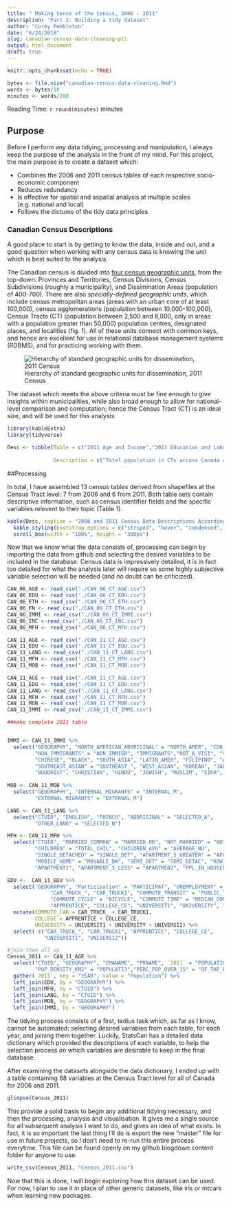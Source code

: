 ```yaml
---
title: " Making Sense of the Census, 2006 - 2011"
description: "Part 2: Building a tidy dataset"
author: "Corey Pembleton"
date: "6/24/2018"
slug: canadian-census-data-cleaning-pt1
output: html_document
draft: true
---
```


```r
knitr::opts_chunk$set(echo = TRUE)

bytes <- file.size("canadian-census-data-cleaning.Rmd")
words <- bytes/10
minutes <- words/200

```
Reading Time: `r round(minutes)` minutes  


## Purpose

Before I perform any data tidying, processing and manipulation, I always keep the purpose of the analysis in the front of my mind. For this project, the main purpose is to create a dataset which:  

* Combines the 2006 and 2011 census tables of each respective socio-economic component
* Reduces redundancy
* Is effective for spatial and aspatial analysis at multiple scales (e.g. national and local)
* Follows the dictums of the tidy data principles

### Canadian Census Descriptions
A good place to start is by getting to know the data, inside and out, and a good question when working with any census data is knowing the unit which is best suited to the analysis.  

The Canadian census is divided into [four census geographic units](https://www150.statcan.gc.ca/n1/pub/92-195-x/2011001/other-autre/hierarch/h-eng.htm), from the top-down: Provinces and Territories, Census Divisions, Census Subdivisions (roughly a municipality), and Dissimination Areas (population of 400-700). There are also *specially-defined geographic units*, which include census metropolitan areas (areas with an urban core of at least 100,000), census agglomerations (population between 10,000-100,000), Census Tracts (CT) (population between 2,500 and 8,000, only in areas with a population greater than 50,000) population centres, designated places, and localities (fig. 1). All of these units connect with common keys, and hence are excellent for use in relational database management systems (RDBMS), and for practicing working with them. 


![Hierarchy of standard geographic units for dissemination, 2011 Census](/img/census-profile1.jpg)

The dataset which meets the above criteria must be fine enough to give insights within municipalities, while also broad enough to allow for national-level comparison and computation; hence the Census Tract (CT) is an ideal size, and will be used for this analysis. 


```r
library(kableExtra)
library(tidyverse)

Desc <- tibble(Table = c("2011 Age and Income","2011 Education and Labour","2011 Immigration", "2011 Language", "2011 Marriage, Family, and Household", "2011 Mobility", "2006 Age", "2006 Education", "2006 Ethnicity", "2006 First Nations", "2006 Immigration", "2006 Income", "2006 Marriage, Family and Household"),
               
               Description = c("Total population in CTs across Canada and income levels","Level of education in CTs, disaggregated by education level, employment status and labour type","Immigration and Ethnic Diversity, including generational information", "All language spoken in households", "Marriage, dwelling, and housing type and status", "Mobility status disaggregated by migration and moving status", "Total population in CTs across Canada and income levels","Level of education in CTs, disaggregated by education level", "Disaggregated population statistics on level of education", "Immigration and Ethnic Diversity, including generational information", "Total population, disaggregated by Aboriginal Identity", "Income levels, by gender, median and mean calculations", "2006 Marriage, dwelling, and housing type and status"))

```

##Processing

In total, I have assembled 13 census tables derived from shapefiles at the Census Tract level: 7 from 2006 and 6 from 2011. Both table sets contain descriptive information, such as census identifier fields and the specific variables relevent to their topic (Table 1). 

```r
kable(Desc, caption = "2006 and 2011 Census Data Descriptions According to Data Dictionary") %>%
  kable_styling(bootstrap_options = c("striped", "hover", "condensed", "responsive")) %>%
  scroll_box(width = "100%", height = "300px")

```

  
Now that we know what the data consists of, processing can begin by importing the data from github and selecting the desired variables to be included in the database. Census data is impressively detailed, it is in fact too detailed for what the analysis later will require so some highly subjective variable selection will be needed (and no doubt can be criticized). 



```r
CAN_06_AGE <- read_csv("./CAN_06_CT_AGE.csv")
CAN_06_EDU <- read_csv("./CAN_06_CT_EDU.csv")
CAN_06_ETH <- read_csv("./CAN_06_CT_ETH.csv")
CAN_06_FN <- read_csv("./CAN_06_CT_ETH.csv")
CAN_06_IMMI <- read_csv("./CAN_06_CT_IMMI.csv")
CAN_06_INC <-read_csv("./CAN_06_CT_INC.csv") 
CAN_06_MFH <- read_csv("./CAN_06_CT_MFH.csv")

CAN_11_AGE <- read_csv("./CAN_11_CT_AGE.csv")
CAN_11_EDU <- read_csv("./CAN_11_CT_EDU.csv")
CAN_11_LANG <- read_csv("./CAN_11_CT_LANG.csv")
CAN_11_MFH <- read_csv("./CAN_11_CT_MFH.csv")
CAN_11_MOB <- read_csv("./CAN_11_CT_MOB.csv")
```

```r
CAN_11_AGE <- read_csv("./CAN_11_CT_AGE.csv")
CAN_11_EDU <- read_csv("./CAN_11_CT_EDU.csv")
CAN_11_LANG <- read_csv("./CAN_11_CT_LANG.csv")
CAN_11_MFH <- read_csv("./CAN_11_CT_MFH.csv")
CAN_11_MOB <- read_csv("./CAN_11_CT_MOB.csv")
CAN_11_IMMI <- read_csv("./CAN_11_CT_IMMI.csv")

##make complete 2011 table


IMMI <- CAN_11_IMMI %>%
  select("GEOGRAPHY", "NORTH_AMERICAN_ABORIGINAL" = "NORTH_AMER", "CDN_CITIZEN" = "CANADIAN_C", "NOT_CITIZEN" = "NOT_CANADI",
         "NON_IMMIGRANTS" = "NON_IMMIGR", "IMMIGRANTS","NOT_A_VISI", "VISIBLE_MINORITY" = "TOTAL_VISI",
         "CHINESE", "BLACK", "SOUTH_ASIA", "LATIN_AMER", "FILIPINO", "ARAB",
         "SOUTHEAST_ASIAN" = "SOUTHEAST_", "WEST_ASIAN", "KOREAN", "JAPANESE",
         "BUDDHIST", "CHRISTIAN", "HINDU", "JEWISH", "MUSLIM", "SIKH", "ABORIGINAL_REL" = "TRADITIONA", "NO_REL" = "NO_RELIGIO")
  
MOB <- CAN_11_MOB %>%
  select("GEOGRAPHY", "INTERNAL_MIGRANTS" = "INTERNAL_M",
         "EXTERNAL_MIGRANTS" = "EXTERNAL_M")

LANG <- CAN_11_LANG %>%
  select("CTUID", "ENGLISH", "FRENCH", "ABORIGINAL" = "SELECTED_A",
         "OTHER_LANG" = "SELECTED_N")

MFH <- CAN_11_MFH %>%
  select("CTUID", "MARRIED_COMMON" = "MARRIED_OR", "NOT_MARRIED" = "NOT_MARRIE",
         "CHILDREN" = "TOTAL_CHIL", "CHILDREN_AVG" = "AVERAGE_NU",
         "SINGLE_DETACHED" = "SINGLE_DET", "APARTMENT_5_GREATER" = "APARTMENT_",
         "MOBILE_HOME" = "MOVABLE_DW", "SEMI_DET" = "SEMI_DETAC", "ROW_HOUSE",
         "APARTMENT1", "APARTMENT_5_LESS" = "APARTMEN2", "PPL_IN_HOUSEHOLD" = "AVERAGE_2")

EDU <-  CAN_11_EDU %>%
  select("GEOGRAPHY", "Participation" = "PARTICIPAT", "UNEMPLOYMENT" = "UNEMPLOYME",
              "CAR_TRUCK_", "CAR_TRUCK1", "COMMUTE_TRANSIT" = "PUBLIC_TRA", "COMMUTE_WALK" = "WALKED",
              "COMMUTE_CYCLE" = "BICYCLE", "COMMUTE_TIME" = "MEDIAN_COM" ,"NO_EDU" = "NO_CERTIFI", "HIGHSCHOOL" = "HIGH_SCHOO", 
              "APPRENTICE", "COLLEGE_CE", "UNIVERSIT1", "UNIVERSITY", "UNIVERSI2" ) %>%
  mutate(COMMUTE_CAR = CAR_TRUCK_ + CAR_TRUCK1,
         COLLEGE = APPRENTICE + COLLEGE_CE,
         UNIVERSITY = UNIVERSIT1 + UNIVERSITY + UNIVERSI2) %>%
  select(-c("CAR_TRUCK_", "CAR_TRUCK1", "APPRENTICE", "COLLEGE_CE",
            "UNIVERSIT1", "UNIVERSI2"))

#join them all up
Census_2011 <- CAN_11_AGE %>%
  select("CTUID", "GEOGRAPHY", "CMANAME", "PRNAME", `2011` = "POPULATION","POP_PERC_CHANGE" = "POPULATI2",  
         "POP_DENSITY_KM2" = "POPULATI3","PERC_POP_OVER_15" = "OF_THE_POP" , "MEDIAN_AGE") %>%
  gather(`2011`, key = "YEAR", value = "Population") %>%
  left_join(EDU, by = "GEOGRAPHY") %>%
  left_join(MFH, by = "CTUID") %>%
  left_join(LANG, by = "CTUID") %>%
  left_join(MOB, by = "GEOGRAPHY") %>%
  left_join(IMMI, by = "GEOGRAPHY")
```

The tidying process consists of a first, tedius task which, as far as I know, cannot be automated: selecting desired variables from each table, for each year, and joining them together. Luckily, StatsCan has a detailed data dictionary which provided the descriptions of each variable, to help the selection process on which variables are desirable to keep in the final database. 

After examining the datasets alongside the data dictionary, I ended up with a table containing 68 variables at the Census Tract level for all of Canada for 2006 and 2011.

```r
glimpse(Census_2011)

```

This provide a solid basis to begin any additional tidying necessary, and then the processing, analysis and visualisation. It gives me a single source for all subsequent analysis I want to do, and gives an idea of what exists. In fact, it is so important the last thing I'll do is export the new "master" file for use in future projects, so I don't need to re-run this entire process everytime. This file can be found openly on my github blogdown content folder for anyone to use. 

```r
write_csv(Census_2011, "Census_2011.csv")
```

Now that this is done, I will begin exploring how this dataset can be used. For now, I plan to use it in place of other generic datasets, like iris or mtcars when learning new packages. 












